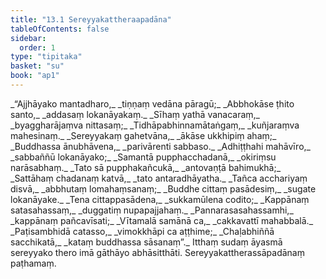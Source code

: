 ```yaml
---
title: "13.1 Sereyyakattheraapadāna"
tableOfContents: false
sidebar:
  order: 1
type: "tipitaka"
basket: "su"
book: "ap1"
---
```



<DynamicBreadcrumb />

<Division number="1" book="ap1">

<Paragraph number="2054" type="verses" book="ap1">
_“Ajjhāyako mantadharo,_  
_tiṇṇaṃ vedāna pāragū;_  
_Abbhokāse ṭhito santo,_  
_addasaṃ lokanāyakaṃ._  

</Paragraph>

</Division>
<Division number="2" book="ap1">

<Paragraph number="2055" type="verses" book="ap1">
_Sīhaṃ yathā vanacaraṃ,_  
_byaggharājaṃva nittasaṃ;_  
_Tidhāpabhinnamātaṅgaṃ,_  
_kuñjaraṃva mahesinaṃ._  

</Paragraph>

</Division>
<Division number="3" book="ap1">

<Paragraph number="2056" type="verses" book="ap1">
_Sereyyakaṃ gahetvāna,_  
_ākāse ukkhipiṃ ahaṃ;_  
_Buddhassa ānubhāvena,_  
_parivārenti sabbaso._  

</Paragraph>

</Division>
<Division number="4" book="ap1">

<Paragraph number="2057" type="verses" book="ap1">
_Adhiṭṭhahi mahāvīro,_  
_sabbaññū lokanāyako;_  
_Samantā pupphacchadanā,_  
_okiriṃsu narāsabhaṃ._  

</Paragraph>

</Division>
<Division number="5" book="ap1">

<Paragraph number="2058" type="verses" book="ap1">
_Tato sā pupphakañcukā,_  
_antovaṇṭā bahimukhā;_  
_Sattāhaṃ chadanaṃ katvā,_  
_tato antaradhāyatha._  

</Paragraph>

</Division>
<Division number="6" book="ap1">

<Paragraph number="2059" type="verses" book="ap1">
_Tañca acchariyaṃ disvā,_  
_abbhutaṃ lomahaṃsanaṃ;_  
_Buddhe cittaṃ pasādesiṃ,_  
_sugate lokanāyake._  

</Paragraph>

</Division>
<Division number="7" book="ap1">

<Paragraph number="2060" type="verses" book="ap1">
_Tena cittappasādena,_  
_sukkamūlena codito;_  
_Kappānaṃ satasahassaṃ,_  
_duggatiṃ nupapajjahaṃ._  

</Paragraph>

</Division>
<Division number="8" book="ap1">

<Paragraph number="2061" type="verses" book="ap1">
_Pannarasasahassamhi,_  
_kappānaṃ pañcavīsati;_  
_Vītamalā samānā ca,_  
_cakkavattī mahabbalā._  

</Paragraph>

</Division>
<Division number="9" book="ap1">

<Paragraph number="2062" type="verses" book="ap1">
_Paṭisambhidā catasso,_  
_vimokkhāpi ca aṭṭhime;_  
_Chaḷabhiññā sacchikatā,_  
_kataṃ buddhassa sāsanaṃ”._  

</Paragraph>

<Paragraph number="2063" book="ap1">
Itthaṃ sudaṃ āyasmā sereyyako thero imā gāthāyo abhāsitthāti.

</Paragraph>
</Division>

<Paragraph number="2064" type="center" book="ap1">
Sereyyakattherassāpadānaṃ paṭhamaṃ.
</Paragraph>